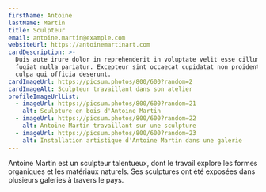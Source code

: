 ```yaml
---
firstName: Antoine
lastName: Martin
title: Sculpteur
email: antoine.martin@example.com
websiteUrl: https://antoinemartinart.com
cardDescription: >-
  Duis aute irure dolor in reprehenderit in voluptate velit esse cillum dolore eu
  fugiat nulla pariatur. Excepteur sint occaecat cupidatat non proident, sunt in
  culpa qui officia deserunt.
cardImageUrl: https://picsum.photos/800/600?random=2
cardImageAlt: Sculpteur travaillant dans son atelier
profileImageUrlList:
  - imageUrl: https://picsum.photos/800/600?random=21
    alt: Sculpture en bois d'Antoine Martin
  - imageUrl: https://picsum.photos/800/600?random=22
    alt: Antoine Martin travaillant sur une sculpture
  - imageUrl: https://picsum.photos/800/600?random=23
    alt: Installation artistique d'Antoine Martin dans une galerie
---
```


Antoine Martin est un sculpteur talentueux, dont le travail explore les formes
organiques et les matériaux naturels. Ses sculptures ont été exposées dans
plusieurs galeries à travers le pays.
